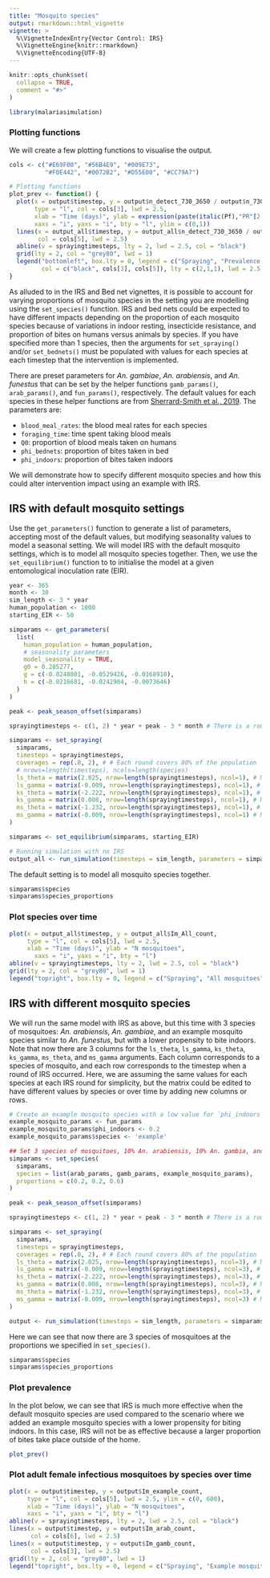 ```yaml
---
title: "Mosquito species"
output: rmarkdown::html_vignette
vignette: >
  %\VignetteIndexEntry{Vector Control: IRS}
  %\VignetteEngine{knitr::rmarkdown}
  %\VignetteEncoding{UTF-8}
---
```


```r
knitr::opts_chunk$set(
  collapse = TRUE,
  comment = "#>"
)
```

```r
library(malariasimulation)
```
    
### Plotting functions
We will create a few plotting functions to visualise the output.
```r
cols <- c("#E69F00", "#56B4E9", "#009E73", 
          "#F0E442", "#0072B2", "#D55E00", "#CC79A7")

# Plotting functions
plot_prev <- function() {
  plot(x = output$timestep, y = output$n_detect_730_3650 / output$n_730_3650, 
       type = "l", col = cols[3], lwd = 2.5,
       xlab = "Time (days)", ylab = expression(paste(italic(Pf),"PR"[2-10])),
       xaxs = "i", yaxs = "i", bty = "l", ylim = c(0,1))
  lines(x = output_all$timestep, y = output_all$n_detect_730_3650 / output_all$n_730_3650,
        col = cols[5], lwd = 2.5)
  abline(v = sprayingtimesteps, lty = 2, lwd = 2.5, col = "black")
  grid(lty = 2, col = "grey80", lwd = 1)
  legend("bottomleft", box.lty = 0, legend = c("Spraying", "Prevalence for species-specific scenario", "Prevalence for default all mosquitoes scenario"),
         col = c("black", cols[3], cols[5]), lty = c(2,1,1), lwd = 2.5)
}
```
    
As alluded to in the IRS and Bed net vignettes, it is possible to account for varying proportions of mosquito species in the setting you are modelling using the `set_species()` function. IRS and bed nets could be expected to have different impacts depending on the proportion of each mosquito species because of variations in indoor resting, insecticide resistance, and proportion of bites on humans versus animals by species. If you have specified more than 1 species, then the arguments for `set_spraying()` and/or `set_bednets()` must be populated with values for each species at each timestep that the intervention is implemented. 

There are preset parameters for *An. gambiae*, *An. arabiensis*, and *An. funestus* that can be set by the helper functions `gamb_params()`, `arab_params()`, and `fun_params()`, respectively. The default values for each species in these helper functions are from [Sherrard-Smith et al., 2019](https://doi.org/10.1073/pnas.1820646116). The parameters are:  

* `blood_meal_rates`: the blood meal rates for each species 
* `foraging_time`: time spent taking blood meals    
* `Q0`: proportion of blood meals taken on humans  
* `phi_bednets`: proportion of bites taken in bed    
* `phi_indoors`: proportion of bites taken indoors    

We will demonstrate how to specify different mosquito species and how this could alter intervention impact using an example with IRS.

## IRS with default mosquito settings

Use the `get_parameters()` function to generate a list of parameters, accepting most of the default values, but modifying seasonality values to model a seasonal setting. We will model IRS with the default mosquito settings, which is to model all mosquito species together. Then, we use the `set_equilibrium()` function to to initialise the model at a given entomological inoculation rate (EIR). 

```r
year <- 365
month <- 30
sim_length <- 3 * year
human_population <- 1000
starting_EIR <- 50

simparams <- get_parameters(
  list(
    human_population = human_population,
    # seasonality parameters
    model_seasonality = TRUE, 
    g0 = 0.285277,
    g = c(-0.0248801, -0.0529426, -0.0168910),
    h = c(-0.0216681, -0.0242904, -0.0073646)
  )
)

peak <- peak_season_offset(simparams)

sprayingtimesteps <- c(1, 2) * year + peak - 3 * month # There is a round of IRS in the 1st and second year 3 months prior to peak transmission.

simparams <- set_spraying(
  simparams,
  timesteps = sprayingtimesteps,
  coverages = rep(.8, 2), # # Each round covers 80% of the population 
  # nrows=length(timesteps), ncols=length(species) 
  ls_theta = matrix(2.025, nrow=length(sprayingtimesteps), ncol=1), # Matrix of mortality parameters per round of IRS and per species 
  ls_gamma = matrix(-0.009, nrow=length(sprayingtimesteps), ncol=1), # Matrix of mortality parameters per round of IRS and per species
  ks_theta = matrix(-2.222, nrow=length(sprayingtimesteps), ncol=1), # Matrix of feeding success parameters per round of IRS and per species
  ks_gamma = matrix(0.008, nrow=length(sprayingtimesteps), ncol=1), # Matrix of feeding success parameters per round of IRS and per species
  ms_theta = matrix(-1.232, nrow=length(sprayingtimesteps), ncol=1), # Matrix of deterrence parameters per round of IRS and per species
  ms_gamma = matrix(-0.009, nrow=length(sprayingtimesteps), ncol=1) # Matrix of deterrence parameters per round of IRS and per species
)

simparams <- set_equilibrium(simparams, starting_EIR)

# Running simulation with no IRS
output_all <- run_simulation(timesteps = sim_length, parameters = simparams)
```

The default setting is to model all mosquito species together. 
```r
simparams$species
simparams$species_proportions
```

### Plot species over time
```r
plot(x = output_all$timestep, y = output_all$Im_All_count,
     type = "l", col = cols[5], lwd = 2.5,
     xlab = "Time (days)", ylab = "N mosquitoes",
       xaxs = "i", yaxs = "i", bty = "l")
abline(v = sprayingtimesteps, lty = 2, lwd = 2.5, col = "black")
grid(lty = 2, col = "grey80", lwd = 1)
legend("topright", box.lty = 0, legend = c("Spraying", "All mosquitoes"), col = c("black", cols[5]), lty = c(2, 1), lwd = 2.5)
```


## IRS with different mosquito species

We will run the same model with IRS as above, but this time with 3 species of mosquitoes: *An. arabiensis*, *An. gambiae*, and an example mosquito species similar to *An. funestus*, but with a lower propensity to bite indoors. Note that now there are 3 columns for the `ls_theta`, `ls_gamma`, `ks_theta`, `ks_gamma`, `ms_theta`, and `ms_gamma` arguments. Each column corresponds to a species of mosquito, and each row corresponds to the timestep when a round of IRS occurred. Here, we are assuming the same values for each species at each IRS round for simplicity, but the matrix could be edited to have different values by species or over time by adding new columns or rows. 

```r
# Create an example mosquito species with a low value for `phi_indoors`
example_mosquito_params <- fun_params
example_mosquito_params$phi_indoors <- 0.2
example_mosquito_params$species <- 'example'

## Set 3 species of mosquitoes, 10% An. arabiensis, 10% An. gambia, and 80% an example species with a lower propensity for indoor biting
simparams <- set_species(
  simparams, 
  species = list(arab_params, gamb_params, example_mosquito_params),
  proportions = c(0.2, 0.2, 0.6)
)

peak <- peak_season_offset(simparams)

sprayingtimesteps <- c(1, 2) * year + peak - 3 * month # There is a round of IRS in the 1st and second year 3 months prior to peak transmission.

simparams <- set_spraying(
  simparams,
  timesteps = sprayingtimesteps,
  coverages = rep(.8, 2), # # Each round covers 80% of the population 
  ls_theta = matrix(2.025, nrow=length(sprayingtimesteps), ncol=3), # Matrix of mortality parameters; nrows=length(timesteps), ncols=length(species) 
  ls_gamma = matrix(-0.009, nrow=length(sprayingtimesteps), ncol=3), # Matrix of mortality parameters per round of IRS and per species
  ks_theta = matrix(-2.222, nrow=length(sprayingtimesteps), ncol=3), # Matrix of feeding success parameters per round of IRS and per species
  ks_gamma = matrix(0.008, nrow=length(sprayingtimesteps), ncol=3), # Matrix of feeding success parameters per round of IRS and per species
  ms_theta = matrix(-1.232, nrow=length(sprayingtimesteps), ncol=3), # Matrix of deterrence parameters per round of IRS and per species
  ms_gamma = matrix(-0.009, nrow=length(sprayingtimesteps), ncol=3) # Matrix of deterrence parameters per round of IRS and per species
)

output <- run_simulation(timesteps = sim_length, parameters = simparams)
```

Here we can see that now there are 3 species of mosquitoes at the proportions we specified in `set_species()`.
```r
simparams$species
simparams$species_proportions
```

  
### Plot prevalence
In the plot below, we can see that IRS is much more effective when the default mosquito species are used compared to the scenario where we added an example mosquito species with a lower propensity for biting indoors. In this case, IRS will not be as effective because a larger proportion of bites take place outside of the home.
```r
plot_prev()
```

### Plot adult female infectious mosquitoes by species over time
```r
plot(x = output$timestep, y = output$Im_example_count,
     type = "l", col = cols[5], lwd = 2.5, ylim = c(0, 600),
     xlab = "Time (days)", ylab = "N mosquitoes",
     xaxs = "i", yaxs = "i", bty = "l")
abline(v = sprayingtimesteps, lty = 2, lwd = 2.5, col = "black")
lines(x = output$timestep, y = output$Im_arab_count,
      col = cols[6], lwd = 2.5)
lines(x = output$timestep, y = output$Im_gamb_count,
      col = cols[3], lwd = 2.5)
grid(lty = 2, col = "grey80", lwd = 1)
legend("topright", box.lty = 0, legend = c("Spraying", "Example mosquito species", expression(italic("An. arabiensis")), expression(italic("An. gambiae"))), col = c("black", cols[5], cols[6], cols[3]), lty = c(2, 1, 1, 1), lwd = 2.5)
```

